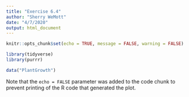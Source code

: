 ```yaml
---
title: "Exercise 6.4"
author: "Sherry WeMott"
date: "4/7/2020"
output: html_document
---
```


```r
knitr::opts_chunk$set(echo = TRUE, message = FALSE, warning = FALSE)
```


```r
library(tidyverse)
library(purrr)
```


```r
data("PlantGrowth")
```

Note that the `echo = FALSE` parameter was added to the code chunk to prevent printing of the R code that generated the plot.
